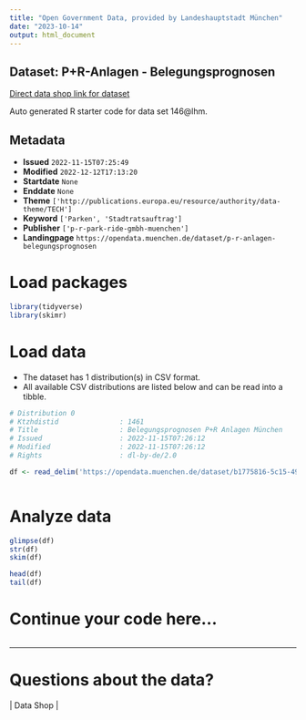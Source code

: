 ```yaml
---
title: "Open Government Data, provided by Landeshauptstadt München"
date: "2023-10-14"
output: html_document
---
```


## Dataset: P+R-Anlagen - Belegungsprognosen

[Direct data shop link for dataset](https://opendata.muenchen.de/dataset/p-r-anlagen-belegungsprognosen)

Auto generated R starter code for data set 146@lhm.

## Metadata

- **Issued** `2022-11-15T07:25:49`
- **Modified** `2022-12-12T17:13:20`
- **Startdate** `None`
- **Enddate** `None`
- **Theme** `['http://publications.europa.eu/resource/authority/data-theme/TECH']`
- **Keyword** `['Parken', 'Stadtratsauftrag']`
- **Publisher** `['p-r-park-ride-gmbh-muenchen']`
- **Landingpage** `https://opendata.muenchen.de/dataset/p-r-anlagen-belegungsprognosen`


# Load packages

```r

library(tidyverse)
library(skimr)

```

# Load data

-   The dataset has 1 distribution(s) in CSV format.
-   All available CSV distributions are listed below and can be read into a tibble.

```r

# Distribution 0
# Ktzhdistid               : 1461
# Title                    : Belegungsprognosen P+R Anlagen München
# Issued                   : 2022-11-15T07:26:12
# Modified                 : 2022-11-15T07:26:12
# Rights                   : dl-by-de/2.0

df <- read_delim('https://opendata.muenchen.de/dataset/b1775816-5c15-49df-bc96-e077ca5558fd/resource/90e7fa46-3400-4fe3-b15d-aa6c74662ec5/download/belegungsprognosen-pr-anlagen-stadt-stand-10-2022-neu.csv')



```

# Analyze data

```r

glimpse(df)
str(df)
skim(df)

head(df)
tail(df)

```

# Continue your code here...

```r

```

------------------------------------------------------------------------

# Questions about the data?

 | Data Shop | 
